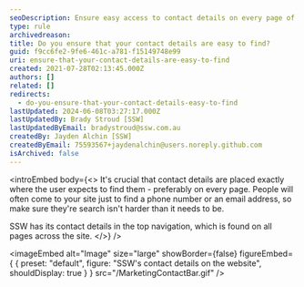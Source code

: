 ```yaml
---
seoDescription: Ensure easy access to contact details on every page of your website, making it simple for visitors to find what they need.
type: rule
archivedreason:
title: Do you ensure that your contact details are easy to find?
guid: f9cc6fe2-9fe6-461c-a781-f15149748e99
uri: ensure-that-your-contact-details-are-easy-to-find
created: 2021-07-28T02:13:45.000Z
authors: []
related: []
redirects:
  - do-you-ensure-that-your-contact-details-easy-to-find
lastUpdated: 2024-06-08T03:27:17.000Z
lastUpdatedBy: Brady Stroud [SSW]
lastUpdatedByEmail: bradystroud@ssw.com.au
createdBy: Jayden Alchin [SSW]
createdByEmail: 75593567+jaydenalchin@users.noreply.github.com
isArchived: false
---
```


<introEmbed
  body={<>
It's crucial that contact details are placed exactly where the user expects to find them - preferably on every page. People will often come to your site just to find a phone number or an email address, so make sure they're search isn't harder than it needs to be.

SSW has its contact details in the top navigation, which is found on all pages across the site.
  </>}
/>

<imageEmbed
  alt="Image"
  size="large"
  showBorder={false}
  figureEmbed={ {
    preset: "default",
    figure: "SSW's contact details on the website",
    shouldDisplay: true
  } }
  src="/MarketingContactBar.gif"
/>
